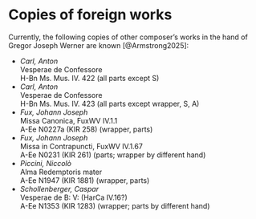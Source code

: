 # Copies of foreign works {.unnumbered}

Currently, the following copies of other composer's works in the hand of Gregor Joseph Werner are known [@Armstrong2025]:

- *Carl, Anton*<br/>
  Vesperae de Confessore<br/>
  H-Bn Ms. Mus. IV. 422 (all parts except S)
- *Carl, Anton*<br/>
  Vesperae de Confessore<br/>
  H-Bn Ms. Mus. IV. 423 (all parts except wrapper, S, A)
- *Fux, Johann Joseph*<br/>
  Missa Canonica, FuxWV IV.1.1<br/>
  A-Ee N0227a (KIR 258) (wrapper, parts)
- *Fux, Johann Joseph*<br/>
  Missa in Contrapuncti, FuxWV IV.1.67<br/>
  A-Ee N0231 (KIR 261) (parts; wrapper by different hand)
- *Piccini, Niccolò*<br/>
  Alma Redemptoris mater<br/>
  A-Ee N1947 (KIR 1881) (wrapper, parts)
- *Schollenberger, Caspar*<br/>
  Vesperae de B: V: (HarCa IV.16?)<br/>
  A-Ee N1353 (KIR 1283) (wrapper; parts by different hand)<br/>
